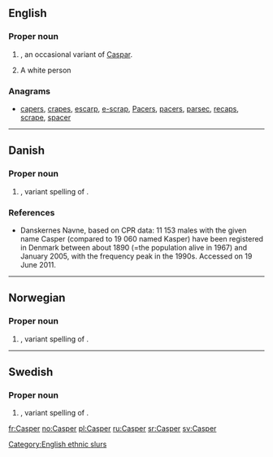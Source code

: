==English==

===Proper noun===
{{en-proper noun}}

# {{given name|male|from=Persian}}, an occasional variant of [[Caspar]].
# {{context|offensive|slang|lang=en}} A white person

===Anagrams===
* [[capers#English|capers]], [[crapes#English|crapes]], [[escarp#English|escarp]], [[e-scrap#English|e-scrap]], [[Pacers#English|Pacers]], [[pacers#English|pacers]], [[parsec#English|parsec]], [[recaps#English|recaps]], [[scrape#English|scrape]], [[spacer#English|spacer]]

----

==Danish==

===Proper noun===
{{head|da|proper noun}}

# {{given name|male|lang=da}}, variant spelling of {{l|da|Kasper}}.

===References===
* [http://www.danskernesnavne.navneforskning.ku.dk/ ] Danskernes Navne, based on CPR data: 11 153 males with the given name Casper (compared to 19 060 named Kasper) have been registered in Denmark between about 1890 (=the population alive in 1967) and January 2005, with the frequency peak in the 1990s. Accessed on 19 June 2011.

----

==Norwegian==

===Proper noun===
{{no-proper noun}}

# {{given name|male|lang=no}}, variant spelling of {{l/no|Kasper}}.

----

==Swedish==

===Proper noun===
{{head|sv|proper noun}}

# {{given name|male|lang=sv}}, variant spelling of {{l/sv|Kasper}}.

[[fr:Casper]]
[[no:Casper]]
[[pl:Casper]]
[[ru:Casper]]
[[sr:Casper]]
[[sv:Casper]]

[[Category:English ethnic slurs]]